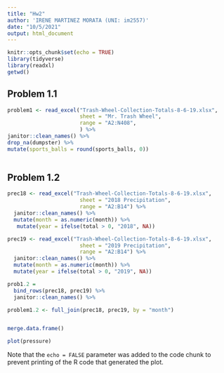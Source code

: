 ```yaml
---
title: "Hw2"
author: 'IRENE MARTINEZ MORATA (UNI: im2557)'
date: "10/5/2021"
output: html_document
---
```


```r
knitr::opts_chunk$set(echo = TRUE)
library(tidyverse)
library(readxl)
getwd()
```

## Problem 1.1

```r
problem1 <- read_excel("Trash-Wheel-Collection-Totals-8-6-19.xlsx",
                       sheet = "Mr. Trash Wheel",
                       range = "A2:N408",
                       ) %>%
janitor::clean_names() %>% 
drop_na(dumpster) %>% 
mutate(sports_balls = round(sports_balls, 0))
       
```

## Problem 1.2

```r
prec18 <- read_excel("Trash-Wheel-Collection-Totals-8-6-19.xlsx",
                       sheet = "2018 Precipitation",
                       range = "A2:B14") %>%
  janitor::clean_names() %>% 
  mutate(month = as.numeric(month)) %>% 
   mutate(year = ifelse(total > 0, "2018", NA))

prec19 <- read_excel("Trash-Wheel-Collection-Totals-8-6-19.xlsx",
                       sheet = "2019 Precipitation",
                       range = "A2:B14") %>% 
  janitor::clean_names() %>% 
  mutate(month = as.numeric(month)) %>%
  mutate(year = ifelse(total > 0, "2019", NA))

prob1.2 = 
  bind_rows(prec18, prec19) %>%
  janitor::clean_names() %>%

problem1.2 <- full_join(prec18, prec19, by = "month") 


merge.data.frame()


```


```r
plot(pressure)
```

Note that the `echo = FALSE` parameter was added to the code chunk to prevent printing of the R code that generated the plot.
